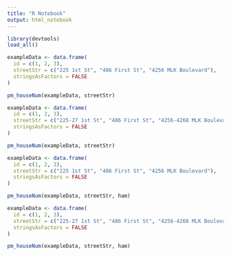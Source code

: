```yaml
---
title: "R Notebook"
output: html_notebook
---
```


```r
library(devtools)
load_all()
```

```r
exampleData <- data.frame(
  id = c(1, 2, 3),
  streetStr = c("225 1st St", "486 First St", "4256 MLK Boulevard"),
  stringsAsFactors = FALSE
)

pm_houseNum(exampleData, streetStr)
```



```r
exampleData <- data.frame(
  id = c(1, 2, 3),
  streetStr = c("225-27 1st St", "486 First St", "4256-4268 MLK Boulevard"),
  stringsAsFactors = FALSE
)

pm_houseNum(exampleData, streetStr)
```


```r
exampleData <- data.frame(
  id = c(1, 2, 3),
  streetStr = c("225 1st St", "486 First St", "4256 MLK Boulevard"),
  stringsAsFactors = FALSE
)

pm_houseNum(exampleData, streetStr, ham)
```


```r
exampleData <- data.frame(
  id = c(1, 2, 3),
  streetStr = c("225-27 1st St", "486 First St", "4256-4268 MLK Boulevard"),
  stringsAsFactors = FALSE
)

pm_houseNum(exampleData, streetStr, ham)
```
